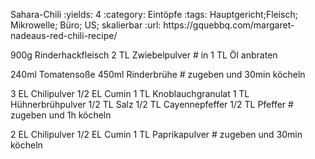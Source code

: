 Sahara-Chili
:yields: 4
:category: Eintöpfe
:tags: Hauptgericht;Fleisch; Mikrowelle; Büro; US; skalierbar
:url: https://gquebbq.com/margaret-nadeaus-red-chili-recipe/

900g Rinderhackfleisch
2 TL Zwiebelpulver
# in 1 TL Öl anbraten

240ml Tomatensoße
450ml Rinderbrühe
# zugeben und 30min köcheln

3 EL Chilipulver
1/2 EL Cumin
1 TL Knoblauchgranulat
1 TL Hühnerbrühpulver
1/2 TL Salz
1/2 TL Cayennepfeffer
1/2 TL Pfeffer
# zugeben und 1h köcheln

2 EL Chilipulver
1/2 EL Cumin
1 TL Paprikapulver
# zugeben und 30min köcheln
